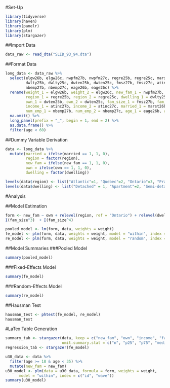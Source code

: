 
#Set-Up
```r
library(tidyverse)
library(haven)
library(panelr)
library(plm)
library(stargazer)
```

##Import Data
```r
data_raw <- read_dta("SLID_93_94.dta")
```

##Format Data
```r
long_data <- data_raw %>% 
  select(elgw26b, elgw26c, nwpfm27b, nwpfm27c, regre25b, regre25c, marst26b, marst26c,
         dwlty25b, dwlty25c, dwten25b, dwten25c, fmsz27b, fmsz27c, atinc27b, atinc27c,
         nbemp27b, nbemp27c, eage26b, eage26c) %>% 
  rename(weight_1 = elgw26b, weight_2 = elgw26c, new_fam_1 = nwpfm27b, new_fam_2 = nwpfm27c,
         region_1 = regre25b, region_2 = regre25c, dwelling_1 = dwlty25b, dwelling_2 = dwlty25c,
         own_1 = dwten25b, own_2 = dwten25c, fam_size_1 = fmsz27b, fam_size_2 = fmsz27c, 
         income_1 = atinc27b, income_2 = atinc27c, married_1 = marst26b, married_2 = marst26c,
         num_emp_1 = nbemp27b, num_emp_2 = nbemp27c, age_1 = eage26b, age_2 = eage26c) %>%
  na.omit() %>% 
  long_panel(prefix = "_", begin = 1, end = 2) %>% 
  as.data.frame() %>% 
  filter(age < 60)
```

##Dummy Variable Derivation
```r
data <- long_data %>% 
  mutate(married = ifelse(married == 1, 1, 0),
         region = factor(region),
         new_fam = ifelse(new_fam == 1, 1, 0),
         own = ifelse(own == 1, 1, 0),
         dwelling = factor(dwelling))

levels(data$region) <- list("Atlantic"=1, "Quebec"=2, "Ontario"=3, "Prairies"=4, "BC"=5)
levels(data$dwelling) <- list("Detached" = 1, "Apartment"=2, "Semi-detached"=3, "Other"=4)
```

#Analysis

##Model Estimation
```r
form <- new_fam ~ own + relevel(region, ref = "Ontario") + relevel(dwelling, ref = "Detached") + log(income+1) + married + num_emp + fam_size + I(fam_size^2) +
I(fam_size^3)  + I(fam_size^4)

pooled_model <- lm(form, data, weights = weight)
fe_model <- plm(form, data, weights = weight, model = "within", index = c("id", "wave"))
re_model <- plm(form, data, weights = weight, model = "random", index = c("id", "wave"))
```

##Model Summaries
###Pooled Model
```r
summary(pooled_model)
```
###Fixed-Effects Model
```r
summary(fe_model)
```
###Random-Effects Model
```r
summary(re_model)
```

##Hausman Test
```r
hausman_test <- phtest(fe_model, re_model)
hausman_test
```

#LaTex Table Generation
```r
summary_tab <- stargazer(data, keep = c("new_fam", "own", "income", "fam_size", "num_emp"),
                         omit.summary.stat = c("n", "p25", "p75", "median"))
regression_tab <- stargazer(fe_model)
```

```r
u30_data <- data %>% 
  filter(age >= 18 & age < 35) %>% 
  mutate(new_fam = new_fam)
u30_model <- plm(data = u30_data, formula = form, weights = weight,
      model = "within", index = c("id", "wave"))
summary(u30_model)
```

